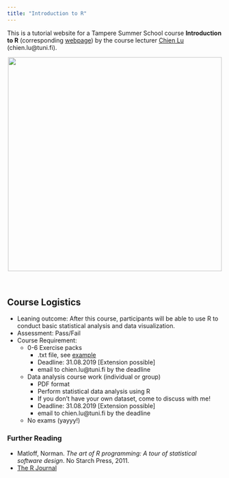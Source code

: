 ```yaml
---
title: "Introduction to R"
---
```


This is a tutorial website for a Tampere Summer School course **Introduction to R** (corresponding [webpage](https://www.tuni.fi/en/study-with-us/introduction-r-tampere-summer-school)) by the course lecturer [Chien Lu](https://humblelu.github.io/personal_website/) (chien.lu@tuni.fi).

<center>
![](drop.png){width=500px}
</center>
<br>


## Course Logistics

* Leaning outcome: After this course, participants will be able to use R to conduct basic statistical analysis and data visualization.
* Assessment: Pass/Fail
* Course Requirement:
    + 0-6 Exercise packs 
        + .txt file, see [example](https://humblelu.github.io/IntroR/Exercise.html)
        + Deadline: 31.08.2019 [Extension possible]
        + email to chien.lu@tuni.fi by the deadline
    + Data analysis course work (individual or group)
        + PDF format
        + Perform statistical data analysis using R
        + If you don't have your own dataset, come to discuss with me!
        + Deadline: 31.08.2019 [Extension possible]
        + email to chien.lu@tuni.fi by the deadline
    + No exams (yayyy!)
    
### Further Reading

* Matloff, Norman. _The art of R programming: A tour of statistical software design_. No Starch Press, 2011.
* [The R Journal](https://journal.r-project.org/)
